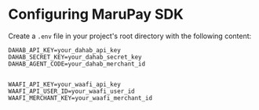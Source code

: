 # Configuring MaruPay SDK

Create a `.env` file in your project's root directory with the following content:

```.env
DAHAB_API_KEY=your_dahab_api_key
DAHAB_SECRET_KEY=your_dahab_secret_key
DAHAB_AGENT_CODE=your_dahab_merchant_id


WAAFI_API_KEY=your_waafi_api_key
WAAFI_API_USER_ID=your_waafi_user_id
WAAFI_MERCHANT_KEY=your_waafi_merchant_id
```